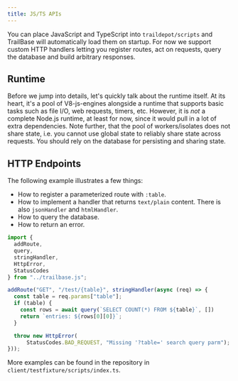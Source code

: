 ```yaml
---
title: JS/TS APIs
---
```



You can place JavaScript and TypeScript into `traildepot/scripts` and TrailBase
will automatically load them on startup.
For now we support custom HTTP handlers letting you register routes, act on
requests, query the database and build arbitrary responses.

## Runtime

Before we jump into details, let's quickly talk about the runtime itself. At
its heart, it's a pool of V8-js-engines alongside a runtime that supports basic
tasks such as file I/O, web requests, timers, etc.
However, it is *not* a complete Node.js runtime, at least for now, since it
would pull in a lot of extra dependencies.
Note further, that the pool of workers/isolates does not share state, i.e. you
cannot use global state to reliably share state across requests. You should
rely on the database for persisting and sharing state.

## HTTP Endpoints

The following example illustrates a few things:

* How to register a parameterized route with `:table`.
* How to implement a handler that returns `text/plain` content. There is also
  `jsonHandler` and `htmlHandler`.
* How to query the database.
* How to return an error.

```js
import {
  addRoute,
  query,
  stringHandler,
  HttpError,
  StatusCodes
} from "../trailbase.js";

addRoute("GET", "/test/{table}", stringHandler(async (req) => {
  const table = req.params["table"];
  if (table) {
    const rows = await query(`SELECT COUNT(*) FROM ${table}`, [])
    return `entries: ${rows[0][0]}`;
  }

  throw new HttpError(
      StatusCodes.BAD_REQUEST, "Missing '?table=' search query parm");
}));
```

More examples can be found in the repository in
`client/testfixture/scripts/index.ts`.
